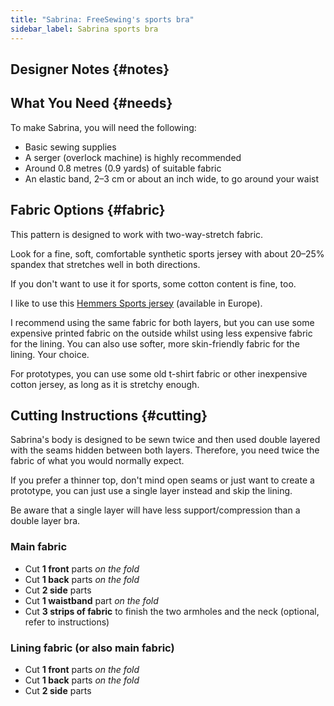 ```yaml
---
title: "Sabrina: FreeSewing's sports bra"
sidebar_label: Sabrina sports bra
---
```



<DocusaurusDoc>
  <DesignInfo design="sabrina" noDocsLink />
</DocusaurusDoc>

## Designer Notes {#notes}

<Notes />

## What You Need {#needs}

To make Sabrina, you will need the following:

- Basic sewing supplies
- A serger (overlock machine) is highly recommended
- Around 0.8 metres (0.9 yards) of suitable fabric
- An elastic band, 2–3 cm or about an inch wide, to go around your waist

## Fabric Options {#fabric}

This pattern is designed to work with two-way-stretch fabric.

Look for a fine, soft,
comfortable synthetic sports jersey with about 20–25% spandex that stretches well in both directions.

If you don't want to use it for sports, some cotton content is fine, too.

I like to use this [Hemmers Sports jersey](https://www.fabrics-hemmers.com/sports-jersey-taupe) (available in Europe).

I recommend using the same fabric for both layers,
but you can use some expensive printed fabric on the outside whilst using less expensive fabric for the lining.
You can also use softer, more skin-friendly fabric for the lining.
Your choice.

For prototypes, you can use some old t-shirt fabric or other inexpensive cotton jersey,
as long as it is stretchy enough.

## Cutting Instructions {#cutting}

Sabrina's body is designed to be sewn twice and then used double layered with the seams hidden between both layers.
Therefore, you need twice the fabric of what you would normally expect.

If you prefer a thinner top, don't mind open seams or just want to create a prototype,
you can just use a single layer instead and skip the lining.

Be aware that a single layer will have less support/compression than a double layer bra.

### Main fabric

- Cut **1 front** parts _on the fold_
- Cut **1 back** parts _on the fold_
- Cut **2 side** parts
- Cut **1 waistband** part _on the fold_
- Cut **3 strips of fabric** to finish the two armholes and the neck (optional, refer to instructions)

### Lining fabric (or also main fabric)

- Cut **1 front** parts _on the fold_
- Cut **1 back** parts _on the fold_
- Cut **2 side** parts
